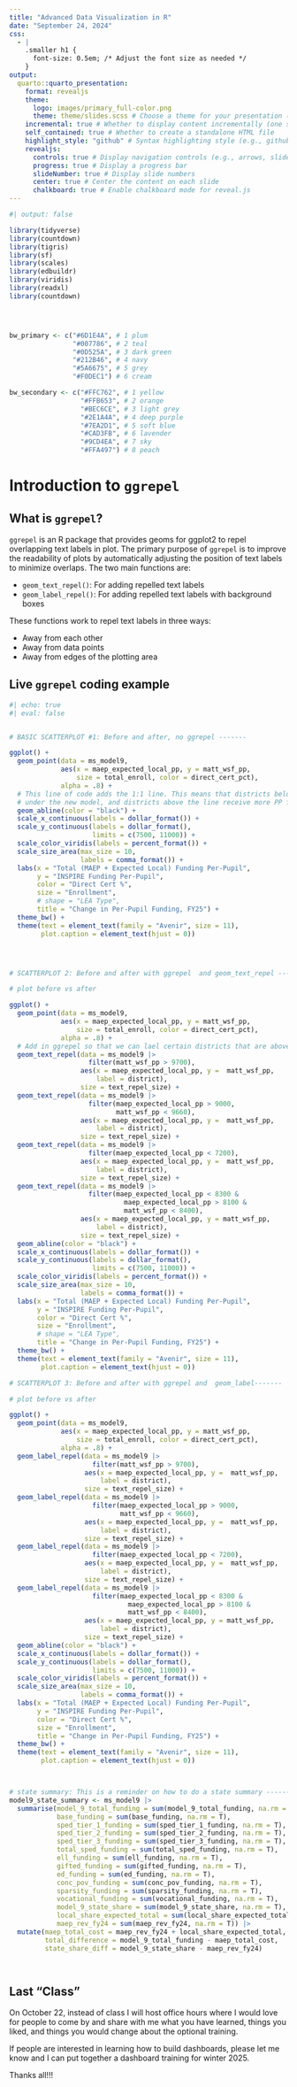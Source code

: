 ```yaml
---
title: "Advanced Data Visualization in R"
date: "September 24, 2024"
css:
  - |
    .smaller h1 {
      font-size: 0.5em; /* Adjust the font size as needed */
    }
output:
  quarto::quarto_presentation:
    format: revealjs
    theme: 
      logo: images/primary_full-color.png
      theme: theme/slides.scss # Choose a theme for your presentation (e.g., simple, serif, solarized, etc.)
    incremental: true # Whether to display content incrementally (one step at a time)
    self_contained: true # Whether to create a standalone HTML file
    highlight_style: "github" # Syntax highlighting style (e.g., github, monokai, etc.)
    revealjs:
      controls: true # Display navigation controls (e.g., arrows, slide number, etc.)
      progress: true # Display a progress bar
      slideNumber: true # Display slide numbers
      center: true # Center the content on each slide
      chalkboard: true # Enable chalkboard mode for reveal.js
---
```


```r
#| output: false

library(tidyverse)
library(countdown)
library(tigris)
library(sf)
library(scales)
library(edbuildr)
library(viridis)
library(readxl)
library(countdown)




bw_primary <- c("#6D1E4A", # 1 plum
                "#007786", # 2 teal
                "#0D525A", # 3 dark green
                "#212B46", # 4 navy
                "#5A6675", # 5 grey
                "#F0DEC1") # 6 cream

bw_secondary <- c("#FFC762", # 1 yellow
                  "#FFB653", # 2 orange
                  "#BEC6CE", # 3 light grey
                  "#2E1A4A", # 4 deep purple
                  "#7EA2D1", # 5 soft blue
                  "#CAD3FB", # 6 lavender
                  "#9CD4EA", # 7 sky
                  "#FFA497") # 8 peach


```



# Introduction to `ggrepel`

## What is `ggrepel`? 

`ggrepel` is an R package that provides geoms for ggplot2 to repel overlapping text labels in plot. The primary purpose of `ggrepel` is to improve the readability of plots by automatically adjusting the position of text labels to minimize overlaps. The two main functions are: 

- `geom_text_repel()`: For adding repelled text labels
- `geom_label_repel()`: For adding repelled text labels with background boxes

These functions work to repel text labels in three ways:

- Away from each other
- Away from data points
- Away from edges of the plotting area

## Live `ggrepel` coding example 


```r
#| echo: true
#| eval: false


# BASIC SCATTERPLOT #1: Before and after, no ggrepel -------

ggplot() +
  geom_point(data = ms_model9,
             aes(x = maep_expected_local_pp, y = matt_wsf_pp,
                 size = total_enroll, color = direct_cert_pct),
             alpha = .8) +
  # This line of code adds the 1:1 line. This means that districts below the line receive less PP funding 
  # under the new model, and districts above the line receive more PP funding. 
  geom_abline(color = "black") +
  scale_x_continuous(labels = dollar_format()) +
  scale_y_continuous(labels = dollar_format(),
                     limits = c(7500, 11000)) +
  scale_color_viridis(labels = percent_format()) +
  scale_size_area(max_size = 10,
                  labels = comma_format()) +
  labs(x = "Total (MAEP + Expected Local) Funding Per-Pupil",
       y = "INSPIRE Funding Per-Pupil",
       color = "Direct Cert %",
       size = "Enrollment",
       # shape = "LEA Type",
       title = "Change in Per-Pupil Funding, FY25") +
  theme_bw() +
  theme(text = element_text(family = "Avenir", size = 11),
        plot.caption = element_text(hjust = 0))




# SCATTERPLOT 2: Before and after with ggrepel  and geom_text_repel -------

# plot before vs after

ggplot() +
  geom_point(data = ms_model9,
             aes(x = maep_expected_local_pp, y = matt_wsf_pp,
                 size = total_enroll, color = direct_cert_pct),
             alpha = .8) +
  # Add in ggrepel so that we can lael certain districts that are above and below the trend line
  geom_text_repel(data = ms_model9 |>
                    filter(matt_wsf_pp > 9700),
                  aes(x = maep_expected_local_pp, y =  matt_wsf_pp,
                      label = district),
                  size = text_repel_size) +
  geom_text_repel(data = ms_model9 |>
                    filter(maep_expected_local_pp > 9000,
                           matt_wsf_pp < 9660),
                  aes(x = maep_expected_local_pp, y =  matt_wsf_pp,
                      label = district),
                  size = text_repel_size) +
  geom_text_repel(data = ms_model9 |>
                    filter(maep_expected_local_pp < 7200),
                  aes(x = maep_expected_local_pp, y =  matt_wsf_pp,
                      label = district),
                  size = text_repel_size) +
  geom_text_repel(data = ms_model9 |>
                    filter(maep_expected_local_pp < 8300 &
                             maep_expected_local_pp > 8100 &
                             matt_wsf_pp < 8400),
                  aes(x = maep_expected_local_pp, y = matt_wsf_pp,
                      label = district),
                  size = text_repel_size) +
  geom_abline(color = "black") +
  scale_x_continuous(labels = dollar_format()) +
  scale_y_continuous(labels = dollar_format(),
                     limits = c(7500, 11000)) +
  scale_color_viridis(labels = percent_format()) +
  scale_size_area(max_size = 10,
                  labels = comma_format()) +
  labs(x = "Total (MAEP + Expected Local) Funding Per-Pupil",
       y = "INSPIRE Funding Per-Pupil",
       color = "Direct Cert %",
       size = "Enrollment",
       # shape = "LEA Type",
       title = "Change in Per-Pupil Funding, FY25") +
  theme_bw() +
  theme(text = element_text(family = "Avenir", size = 11),
        plot.caption = element_text(hjust = 0))

# SCATTERPLOT 3: Before and after with ggrepel and  geom_label-------

# plot before vs after

ggplot() +
  geom_point(data = ms_model9,
             aes(x = maep_expected_local_pp, y = matt_wsf_pp,
                 size = total_enroll, color = direct_cert_pct),
             alpha = .8) +
  geom_label_repel(data = ms_model9 |>
                     filter(matt_wsf_pp > 9700),
                   aes(x = maep_expected_local_pp, y =  matt_wsf_pp,
                       label = district),
                   size = text_repel_size) +
  geom_label_repel(data = ms_model9 |>
                     filter(maep_expected_local_pp > 9000,
                            matt_wsf_pp < 9660),
                   aes(x = maep_expected_local_pp, y =  matt_wsf_pp,
                       label = district),
                   size = text_repel_size) +
  geom_label_repel(data = ms_model9 |>
                     filter(maep_expected_local_pp < 7200),
                   aes(x = maep_expected_local_pp, y =  matt_wsf_pp,
                       label = district),
                   size = text_repel_size) +
  geom_label_repel(data = ms_model9 |>
                     filter(maep_expected_local_pp < 8300 &
                              maep_expected_local_pp > 8100 &
                              matt_wsf_pp < 8400),
                   aes(x = maep_expected_local_pp, y = matt_wsf_pp,
                       label = district),
                   size = text_repel_size) +
  geom_abline(color = "black") +
  scale_x_continuous(labels = dollar_format()) +
  scale_y_continuous(labels = dollar_format(),
                     limits = c(7500, 11000)) +
  scale_color_viridis(labels = percent_format()) +
  scale_size_area(max_size = 10,
                  labels = comma_format()) +
  labs(x = "Total (MAEP + Expected Local) Funding Per-Pupil",
       y = "INSPIRE Funding Per-Pupil",
       color = "Direct Cert %",
       size = "Enrollment",
       title = "Change in Per-Pupil Funding, FY25") +
  theme_bw() +
  theme(text = element_text(family = "Avenir", size = 11),
        plot.caption = element_text(hjust = 0))



# state summary: This is a reminder on how to do a state summary --------
model9_state_summary <- ms_model9 |>
  summarise(model_9_total_funding = sum(model_9_total_funding, na.rm = T),
            base_funding = sum(base_funding, na.rm = T),
            sped_tier_1_funding = sum(sped_tier_1_funding, na.rm = T),
            sped_tier_2_funding = sum(sped_tier_2_funding, na.rm = T),
            sped_tier_3_funding = sum(sped_tier_3_funding, na.rm = T), 
            total_sped_funding = sum(total_sped_funding, na.rm = T), 
            ell_funding = sum(ell_funding, na.rm = T),
            gifted_funding = sum(gifted_funding, na.rm = T),
            ed_funding = sum(ed_funding, na.rm = T), 
            conc_pov_funding = sum(conc_pov_funding, na.rm = T),
            sparsity_funding = sum(sparsity_funding, na.rm = T), 
            vocational_funding = sum(vocational_funding, na.rm = T),
            model_9_state_share = sum(model_9_state_share, na.rm = T),
            local_share_expected_total = sum(local_share_expected_total, na.rm = T),
            maep_rev_fy24 = sum(maep_rev_fy24, na.rm = T)) |>
  mutate(maep_total_cost = maep_rev_fy24 + local_share_expected_total,
         total_difference = model_9_total_funding - maep_total_cost,
         state_share_diff = model_9_state_share - maep_rev_fy24)




```


## Last "Class" 

On October 22, instead of class I will host office hours where I would love for people to come by and share with me what you have learned, things you liked, and things you would change about the optional training. 

If people are interested in learning how to build dashboards, please let me know and I can put together a dashboard training for winter 2025. 

Thanks all!!! 

